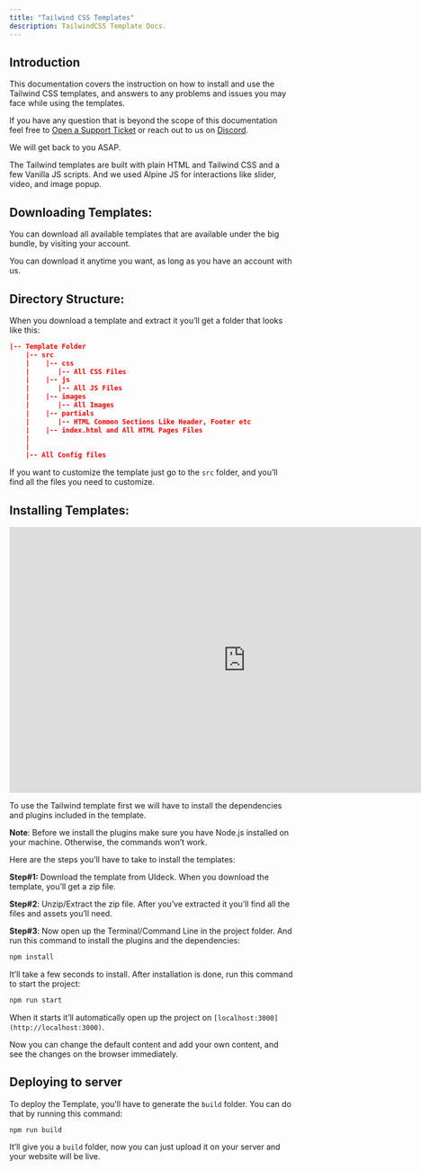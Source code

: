 ```yaml
---
title: "Tailwind CSS Templates"
description: TailwindCSS Template Docs.
---
```


## ****Introduction****

This documentation covers the instruction on how to install and use the Tailwind CSS templates, and answers to any problems and issues you may face while using the templates. 

If you have any question that is beyond the scope of this documentation feel free to [Open a Support Ticket](https://uideck.com/support/) or reach out to us on [Discord](https://pimjo.com/discord). 

We will get back to you ASAP. 


The Tailwind templates are built with plain HTML and Tailwind CSS and a few Vanilla JS scripts. And we used Alpine JS for interactions like slider, video, and image popup. 

## **Downloading Templates:**

You can download all available templates that are available under the big bundle, by visiting your account. 

You can download it anytime you want, as long as you have an account with us.

## **Directory Structure:**

When you download a template and extract it you’ll get a folder that looks like this: 

```json
|-- Template Folder
    |-- src
    |    |-- css
    |       |-- All CSS Files
    |    |-- js
    |       |-- All JS Files
    |    |-- images
    |       |-- All Images
    |    |-- partials
    |       |-- HTML Common Sections Like Header, Footer etc
    |    |-- index.html and All HTML Pages Files
    |
    |
    |-- All Config files
```

If you want to customize the template just go to the `src` folder, and you’ll find all the files you need to customize.

## **Installing Templates:**

<iframe width="840" height="473" src="https://www.youtube.com/embed/_fc7DW6_5P0" title="YouTube video player" frameborder="0" allow="accelerometer; autoplay; clipboard-write; encrypted-media; gyroscope; picture-in-picture; web-share" allowfullscreen></iframe>


To use the Tailwind template first we will have to install the dependencies and plugins included in the template. 

**Note**: Before we install the plugins make sure you have Node.js installed on your machine. Otherwise, the commands won’t work. 

Here are the steps you’ll have to take to install the templates:

**Step#1:** Download the template from UIdeck. When you download the template, you’ll get a zip file.

**Step#2**: Unzip/Extract the zip file. After you’ve extracted it you’ll find all the files and assets you’ll need. 

**Step#3**: Now open up the Terminal/Command Line in the project folder.  And run this command to install the plugins and the dependencies:

```jsx
npm install
```

It’ll take a few seconds to install. After installation is done, run this command to start the project:

```jsx
npm run start
```

When it starts it’ll automatically open up the project on `[localhost:3000](http://localhost:3000)`. 

Now you can change the default content and add your own content, and see the changes on the browser immediately. 

## **Deploying to server**

To deploy the Template, you’ll have to generate the `build` folder. You can do that by running this command: 

```jsx
npm run build
```

It’ll give you a `build` folder, now you can just upload it on your server and your website will be live.

